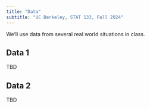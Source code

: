 ```yaml
---
title: "Data"
subtitle: "UC Berkeley, STAT 133, Fall 2024"
---
```


We'll use data from several real world situations in class.

## Data 1

TBD


## Data 2

TBD
